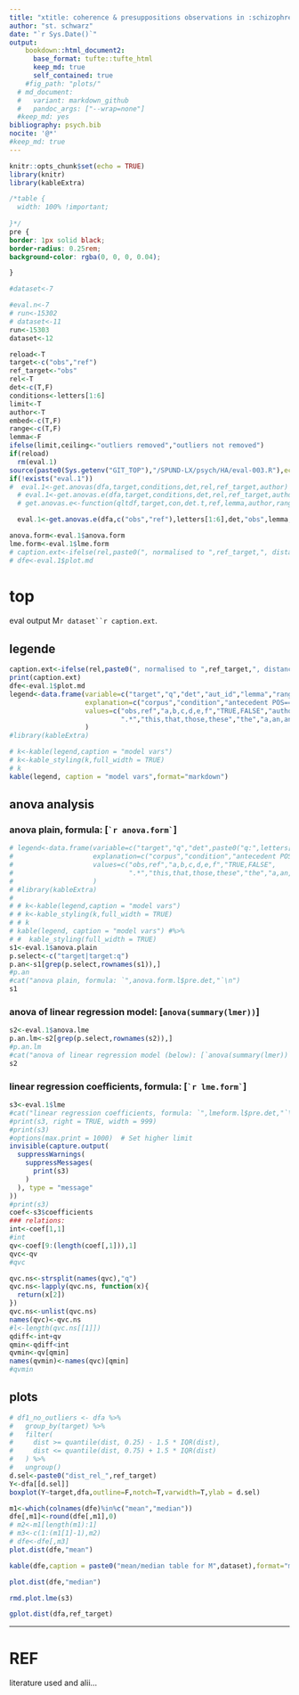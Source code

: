 ```yaml
---
title: "xtitle: coherence & presuppositions observations in :schizophrenia: threads"
author: "st. schwarz"
date: "`r Sys.Date()`"
output: 
    bookdown::html_document2:
      base_format: tufte::tufte_html
      keep_md: true
      self_contained: true
    #fig_path: "plots/"
  # md_document:
  #   variant: markdown_github
  #   pandoc_args: ["--wrap=none"]
  #keep_md: yes
bibliography: psych.bib
nocite: '@*'
#keep_md: true
---
```


```r
knitr::opts_chunk$set(echo = TRUE)
library(knitr)
library(kableExtra)
```

```css
/*table {
  width: 100% !important;
  
}*/
pre {
border: 1px solid black;
border-radius: 0.25rem;
background-color: rgba(0, 0, 0, 0.04);

}
```

```r
#dataset<-7
```

```r
#eval.n<-7
# run<-15302
# dataset<-11
run<-15303
dataset<-12

reload<-T
target<-c("obs","ref")
ref_target<-"obs"
rel<-T
det<-c(T,F)
conditions<-letters[1:6]
limit<-T
author<-T
embed<-c(T,F)
range<-c(T,F)
lemma<-F
ifelse(limit,ceiling<-"outliers removed","outliers not removed")
if(reload)
  rm(eval.1)
source(paste0(Sys.getenv("GIT_TOP"),"/SPUND-LX/psych/HA/eval-003.R"),echo = F)
if(!exists("eval.1"))
#  eval.1<-get.anovas(dfa,target,conditions,det,rel,ref_target,author)
  # eval.1<-get.anovas.e(dfa,target,conditions,det,rel,ref_target,author,embed)
  # get.anovas.e<-function(qltdf,target,con,det.t,ref,lemma,author,range.ti,embed.ti){

  eval.1<-get.anovas.e(dfa,c("obs","ref"),letters[1:6],det,"obs",lemma,author,range,embed)

anova.form<-eval.1$anova.form
lme.form<-eval.1$lme.form
# caption.ext<-ifelse(rel,paste0(", normalised to ",ref_target,", distance ceiling =  ",ceiling),paste0("not normalised, distance ceiling =",ceiling))
# dfe<-eval.1$plot.md

```

# top
eval output M`r dataset``r caption.ext`.

## legende
```r
caption.ext<-ifelse(rel,paste0(", normalised to ",ref_target,", distance ceiling =  ",ceiling),paste0("not normalised, distance ceiling =",ceiling))
print(caption.ext)
dfe<-eval.1$plot.md
legend<-data.frame(variable=c("target","q","det","aut_id","lemma","range","embed.score",paste0("q:",letters[1:6])),
                   explanation=c("corpus","condition","antecedent POS==DET","author","lemma","url range of distance devised","semantic similarity score lemma vs. thread",rep("query condition",6)),
                   values=c("obs,ref","a,b,c,d,e,f","TRUE,FALSE","author hash","noun lemma","1..maxlength(urlthread)","0..1",
                            ".*","this,that,those,these","the","a,an,any,some","my","his,her,their,your")
                   )
#library(kableExtra)

# k<-kable(legend,caption = "model vars")
# k<-kable_styling(k,full_width = TRUE)
# k
kable(legend, caption = "model vars",format="markdown")
```

## anova analysis
### anova plain, formula: [``` `r anova.form` ```]
```r
# legend<-data.frame(variable=c("target","q","det",paste0("q:",letters[1:6])),
#                    explanation=c("corpus","condition","antecedent POS==DET",rep("query condition",6)),
#                    values=c("obs,ref","a,b,c,d,e,f","TRUE,FALSE",
#                             ".*","this,that,those,these","the","a,an,any,some","my","his,her,their,your")
#                    )
# #library(kableExtra)
# 
# # k<-kable(legend,caption = "model vars")
# # k<-kable_styling(k,full_width = TRUE)
# # k
# kable(legend, caption = "model vars") #%>%
# #  kable_styling(full_width = TRUE)
s1<-eval.1$anova.plain
p.select<-c("target|target:q")
p.an<-s1[grep(p.select,rownames(s1)),]
#p.an
#cat("anova plain, formula: `",anova.form.l$pre.det,"`\n")
s1
```

### anova of linear regression model: [`anova(summary(lmer))`]

```r



s2<-eval.1$anova.lme
p.an.lm<-s2[grep(p.select,rownames(s2)),]
#p.an.lm
#cat("anova of linear regression model (below): [`anova(summary(lmer))`]\n")
s2
```

### linear regression coefficients, formula: [``` `r lme.form` ```]
```r
s3<-eval.1$lme
#cat("linear regression coefficients, formula: `",lmeform.l$pre.det,"`\n")
#print(s3, right = TRUE, width = 999)
#print(s3)
#options(max.print = 1000)  # Set higher limit
invisible(capture.output(
  suppressWarnings(
    suppressMessages(
      print(s3)
    )
  ), type = "message"
))
#print(s3)
coef<-s3$coefficients
### relations:
int<-coef[1,1]
#int
qv<-coef[9:(length(coef[,1])),1]
qvc<-qv
#qvc

qvc.ns<-strsplit(names(qvc),"q")
qvc.ns<-lapply(qvc.ns, function(x){
  return(x[2])
})
qvc.ns<-unlist(qvc.ns)
names(qvc)<-qvc.ns
#l<-length(qvc.ns[[1]])
qdiff<-int+qv
qmin<-qdiff<int
qvmin<-qv[qmin]
names(qvmin)<-names(qvc)[qmin]
#qvmin
```

## plots
```r
# df1_no_outliers <- dfa %>%
#   group_by(target) %>%
#   filter(
#     dist >= quantile(dist, 0.25) - 1.5 * IQR(dist),
#     dist <= quantile(dist, 0.75) + 1.5 * IQR(dist)
#   ) %>%
#   ungroup()
d.sel<-paste0("dist_rel_",ref_target)
Y<-dfa[[d.sel]]
boxplot(Y~target,dfa,outline=F,notch=T,varwidth=T,ylab = d.sel)

```

```r
m1<-which(colnames(dfe)%in%c("mean","median"))
dfe[,m1]<-round(dfe[,m1],0)
# m2<-m1[length(m1):1]
# m3<-c(1:(m1[1]-1),m2)
# dfe<-dfe[,m3]
plot.dist(dfe,"mean")
```


```r
kable(dfe,caption = paste0("mean/median table for M",dataset),format="markdown")
```


```r
plot.dist(dfe,"median")
```

```r
rmd.plot.lme(s3)
```

```r
gplot.dist(dfa,ref_target)
```
-----

# REF
literature used and alii...   


